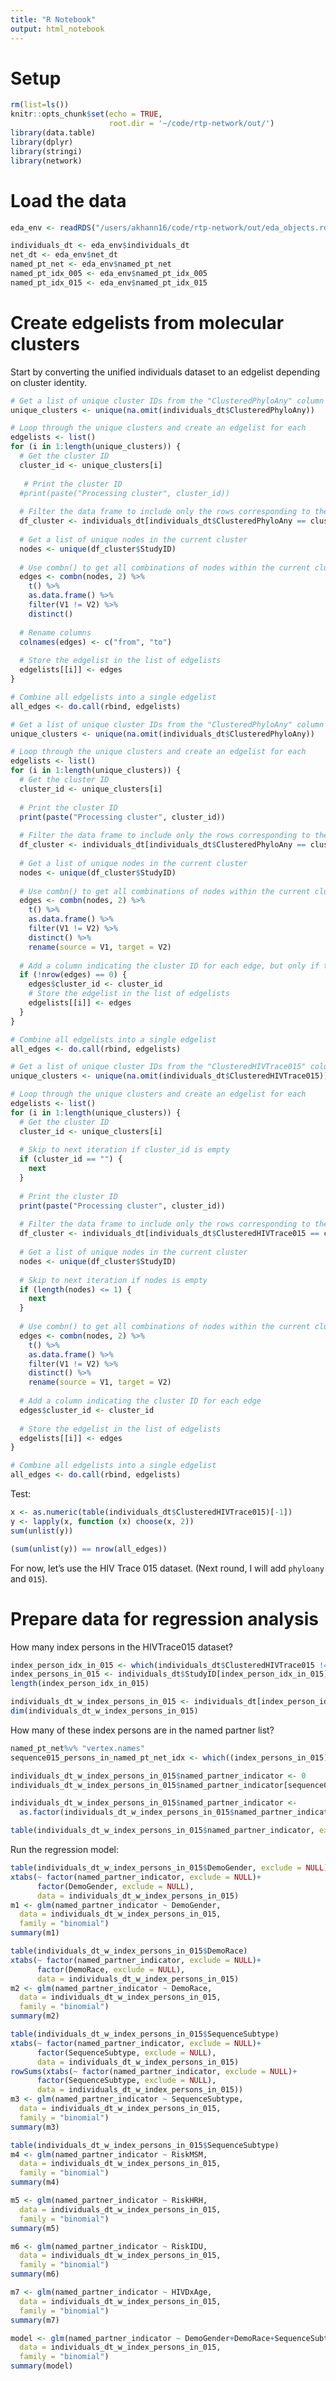 ```yaml
---
title: "R Notebook"
output: html_notebook
---
```


# Setup

```r
rm(list=ls())
knitr::opts_chunk$set(echo = TRUE,
                      root.dir = '~/code/rtp-network/out/')
library(data.table)
library(dplyr)
library(stringi)
library(network)
```

# Load the data

```r
eda_env <- readRDS("/users/akhann16/code/rtp-network/out/eda_objects.rds")

individuals_dt <- eda_env$individuals_dt
net_dt <- eda_env$net_dt 
named_pt_net <- eda_env$named_pt_net
named_pt_idx_005 <- eda_env$named_pt_idx_005 
named_pt_idx_015 <- eda_env$named_pt_idx_015
```

# Create edgelists from molecular clusters

Start by converting the unified individuals dataset
to an edgelist depending on cluster identity.  


```r
# Get a list of unique cluster IDs from the "ClusteredPhyloAny" column of the individuals_dt data frame
unique_clusters <- unique(na.omit(individuals_dt$ClusteredPhyloAny))

# Loop through the unique clusters and create an edgelist for each
edgelists <- list()
for (i in 1:length(unique_clusters)) {
  # Get the cluster ID
  cluster_id <- unique_clusters[i]
  
   # Print the cluster ID
  #print(paste("Processing cluster", cluster_id))
  
  # Filter the data frame to include only the rows corresponding to the current cluster ID
  df_cluster <- individuals_dt[individuals_dt$ClusteredPhyloAny == cluster_id, ]
  
  # Get a list of unique nodes in the current cluster
  nodes <- unique(df_cluster$StudyID)
  
  # Use combn() to get all combinations of nodes within the current cluster
  edges <- combn(nodes, 2) %>%
    t() %>%
    as.data.frame() %>%
    filter(V1 != V2) %>%
    distinct()
  
  # Rename columns
  colnames(edges) <- c("from", "to")
  
  # Store the edgelist in the list of edgelists
  edgelists[[i]] <- edges
}

# Combine all edgelists into a single edgelist
all_edges <- do.call(rbind, edgelists)

```

```r
# Get a list of unique cluster IDs from the "ClusteredPhyloAny" column of the individuals_dt data frame
unique_clusters <- unique(na.omit(individuals_dt$ClusteredPhyloAny))

# Loop through the unique clusters and create an edgelist for each
edgelists <- list()
for (i in 1:length(unique_clusters)) {
  # Get the cluster ID
  cluster_id <- unique_clusters[i]
  
  # Print the cluster ID
  print(paste("Processing cluster", cluster_id))
  
  # Filter the data frame to include only the rows corresponding to the current cluster ID
  df_cluster <- individuals_dt[individuals_dt$ClusteredPhyloAny == cluster_id, ]
  
  # Get a list of unique nodes in the current cluster
  nodes <- unique(df_cluster$StudyID)
  
  # Use combn() to get all combinations of nodes within the current cluster
  edges <- combn(nodes, 2) %>%
    t() %>%
    as.data.frame() %>%
    filter(V1 != V2) %>%
    distinct() %>%
    rename(source = V1, target = V2)
  
  # Add a column indicating the cluster ID for each edge, but only if the edges data frame is not empty
  if (!nrow(edges) == 0) {
    edges$cluster_id <- cluster_id
    # Store the edgelist in the list of edgelists
    edgelists[[i]] <- edges
  }
}

# Combine all edgelists into a single edgelist
all_edges <- do.call(rbind, edgelists)

```

```r
# Get a list of unique cluster IDs from the "ClusteredHIVTrace015" column of the individuals_dt data frame
unique_clusters <- unique(na.omit(individuals_dt$ClusteredHIVTrace015))

# Loop through the unique clusters and create an edgelist for each
edgelists <- list()
for (i in 1:length(unique_clusters)) {
  # Get the cluster ID
  cluster_id <- unique_clusters[i]
  
  # Skip to next iteration if cluster_id is empty
  if (cluster_id == "") {
    next
  }
  
  # Print the cluster ID
  print(paste("Processing cluster", cluster_id))
  
  # Filter the data frame to include only the rows corresponding to the current cluster ID
  df_cluster <- individuals_dt[individuals_dt$ClusteredHIVTrace015 == cluster_id, ]
  
  # Get a list of unique nodes in the current cluster
  nodes <- unique(df_cluster$StudyID)
  
  # Skip to next iteration if nodes is empty
  if (length(nodes) <= 1) {
    next
  }
  
  # Use combn() to get all combinations of nodes within the current cluster
  edges <- combn(nodes, 2) %>%
    t() %>%
    as.data.frame() %>%
    filter(V1 != V2) %>%
    distinct() %>%
    rename(source = V1, target = V2)
  
  # Add a column indicating the cluster ID for each edge
  edges$cluster_id <- cluster_id
  
  # Store the edgelist in the list of edgelists
  edgelists[[i]] <- edges
}

# Combine all edgelists into a single edgelist
all_edges <- do.call(rbind, edgelists)

```


Test:
```r
x <- as.numeric(table(individuals_dt$ClusteredHIVTrace015)[-1])
y <- lapply(x, function (x) choose(x, 2))
sum(unlist(y))

(sum(unlist(y)) == nrow(all_edges))
```

For now, let's use the HIV Trace 015 dataset. (Next round, I will add 
`phyloany` and `015`).

# Prepare data for regression analysis

How many index persons in the HIVTrace015 dataset?

```r
index_person_idx_in_015 <- which(individuals_dt$ClusteredHIVTrace015 != "")
index_persons_in_015 <- individuals_dt$StudyID[index_person_idx_in_015]
length(index_person_idx_in_015)

individuals_dt_w_index_persons_in_015 <- individuals_dt[index_person_idx_in_015,]
dim(individuals_dt_w_index_persons_in_015)
```

How many of these index persons are in the named partner list?

```r
named_pt_net%v% "vertex.names"
sequence015_persons_in_named_pt_net_idx <- which((index_persons_in_015) %in% (named_pt_net %v% "vertex.names"))

individuals_dt_w_index_persons_in_015$named_partner_indicator <- 0
individuals_dt_w_index_persons_in_015$named_partner_indicator[sequence015_persons_in_named_pt_net_idx] <- 1

individuals_dt_w_index_persons_in_015$named_partner_indicator <-
  as.factor(individuals_dt_w_index_persons_in_015$named_partner_indicator)

table(individuals_dt_w_index_persons_in_015$named_partner_indicator, exclude = NULL)
```

Run the regression model:

```r

table(individuals_dt_w_index_persons_in_015$DemoGender, exclude = NULL)
xtabs(~ factor(named_partner_indicator, exclude = NULL)+
      factor(DemoGender, exclude = NULL),
      data = individuals_dt_w_index_persons_in_015)
m1 <- glm(named_partner_indicator ~ DemoGender,
  data = individuals_dt_w_index_persons_in_015,
  family = "binomial")
summary(m1)

table(individuals_dt_w_index_persons_in_015$DemoRace)
xtabs(~ factor(named_partner_indicator, exclude = NULL)+
      factor(DemoRace, exclude = NULL),
      data = individuals_dt_w_index_persons_in_015)
m2 <- glm(named_partner_indicator ~ DemoRace,
  data = individuals_dt_w_index_persons_in_015,
  family = "binomial")
summary(m2)

table(individuals_dt_w_index_persons_in_015$SequenceSubtype)
xtabs(~ factor(named_partner_indicator, exclude = NULL)+
      factor(SequenceSubtype, exclude = NULL),
      data = individuals_dt_w_index_persons_in_015)
rowSums(xtabs(~ factor(named_partner_indicator, exclude = NULL)+
      factor(SequenceSubtype, exclude = NULL),
      data = individuals_dt_w_index_persons_in_015))
m3 <- glm(named_partner_indicator ~ SequenceSubtype,
  data = individuals_dt_w_index_persons_in_015,
  family = "binomial")
summary(m3)

table(individuals_dt_w_index_persons_in_015$SequenceSubtype)
m4 <- glm(named_partner_indicator ~ RiskMSM,
  data = individuals_dt_w_index_persons_in_015,
  family = "binomial")
summary(m4)

m5 <- glm(named_partner_indicator ~ RiskHRH,
  data = individuals_dt_w_index_persons_in_015,
  family = "binomial")
summary(m5)

m6 <- glm(named_partner_indicator ~ RiskIDU,
  data = individuals_dt_w_index_persons_in_015,
  family = "binomial")
summary(m6)

m7 <- glm(named_partner_indicator ~ HIVDxAge,
  data = individuals_dt_w_index_persons_in_015,
  family = "binomial")
summary(m7)

model <- glm(named_partner_indicator ~ DemoGender+DemoRace+SequenceSubtype,
  data = individuals_dt_w_index_persons_in_015,
  family = "binomial")
summary(model)
```


